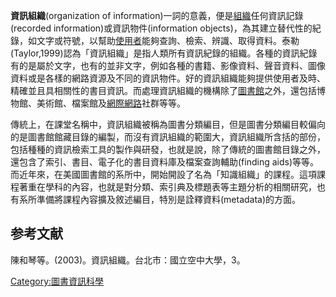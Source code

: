 {{Copyedit|time=2020-03-29T00:11:14+00:00}}
{{noteTA|G1=IT}}
'''資訊組織'''(organization of information)一詞的意義，便是[[组织_(社会学)|組織]]任何資訊記錄(recorded information)或資訊物件(information objects)，為其建立替代性的紀錄，如文字或符號，以幫助[[使用者|使用者]]能夠查詢、檢索、辨識、取得資料。泰勒(Taylor,1999)認為「資訊組織」是指人類所有資訊紀錄的組織。各種的資訊紀錄有的是屬於文字，也有的並非文字，例如各種的書籍、影像資料、聲音資料、圖像資料或是各樣的網路資源及不同的資訊物件。好的資訊組織能夠提供使用者及時、精確並且具相關性的書目資訊。而處理資訊組織的機構除了[[圖書館|圖書館]]之外，還包括博物館、美術館、檔案館及[[網際網路|網際網路]]社群等等。

傳統上，在課堂名稱中，資訊組織被稱為圖書分類編目，但是圖書分類編目較偏向的是圖書館館藏目錄的編製，而沒有資訊組織的範圍大，資訊組織所含括的部份，包括種種的資訊檢索工具的製作與研發，也就是說，除了傳統的圖書館目錄之外，還包含了索引、書目、電子化的書目資料庫及檔案查詢輔助(finding aids)等等。而近年來，在美國圖書館的系所中，開始開設了名為「知識組織」的課程。這項課程著重在學科的內容，也就是對分類、索引典及標題表等主題分析的相關研究，也有系所準備將課程內容擴及敘述編目，特別是詮釋資料(metadata)的方面。

==参考文献==
<div class="references-small">
<references />
陳和琴等。(2003)。資訊組織。台北市：國立空中大學，3。
</div>

[[Category:圖書資訊科學|Category:圖書資訊科學]]


{{Library science-stub}}